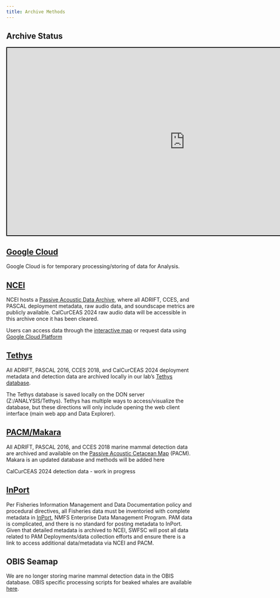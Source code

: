 ```yaml
---
title: Archive Methods
---
```


## Archive Status

<iframe src="https://docs.google.com/spreadsheets/d/e/2PACX-1vS4AnmnJo2D0HRSoqI49Xb1pNKEz7e3u4OczKz22B294eQskYeKN0YLDa7B5Jc9GcCPB7lA4zUl_GYT/pubhtml?gid=0&amp;single=true&amp;widget=true&amp;headers=false" style="width:950px; height:500px; border: 2px solid black;">

</iframe>

## [Google Cloud](https://sael-swfsc.github.io/SAEL-lab-manual/content/Data-Archive-GCP.html)

Google Cloud is for temporary processing/storing of data for Analysis.

## [NCEI](https://sael-swfsc.github.io/SAEL-lab-manual/content/Data-Archive-NCEI.html)

NCEI hosts a [Passive Acoustic Data Archive](https://www.ncei.noaa.gov/products/passive-acoustic-data), where all ADRIFT, CCES, and PASCAL deployment metadata, raw audio data, and soundscape metrics are publicly available. CalCurCEAS 2024 raw audio data will be accessible in this archive once it has been cleared.

Users can access data through the [interactive map](https://www.ncei.noaa.gov/maps/passive-acoustic-data/) or request data using [Google Cloud Platform](https://console.cloud.google.com/marketplace/details/noaa-public/passive_acoustic_monitoring?pli=1&project=ggn-nmfs-pamdata-prod-1)

## [Tethys](https://sael-swfsc.github.io/SAEL-lab-manual/content/Data-Archive-Tethys.html)

All ADRIFT, PASCAL 2016, CCES 2018, and CalCurCEAS 2024 deployment metadata and detection data are archived locally in our lab’s [Tethys database](https://tethys.sdsu.edu/).

The Tethys database is saved locally on the DON server (Z:/ANALYSIS/Tethys). Tethys has multiple ways to access/visualize the database, but these directions will only include opening the web client interface (main web app and Data Explorer).

## [PACM/Makara](https://sael-swfsc.github.io/SAEL-lab-manual/content/Data-Archive-PACM_Makara.html)

All ADRIFT, PASCAL 2016, and CCES 2018 marine mammal detection data are archived and available on the [Passive Acoustic Cetacean Map](https://apps-nefsc.fisheries.noaa.gov/pacm/#/) (PACM). Makara is an updated database and methods will be added here

CalCurCEAS 2024 detection data - work in progress

## [InPort](https://sael-swfsc.github.io/SAEL-lab-manual/content/Data-Archive-InPort.html)

Per Fisheries Information Management and Data Documentation policy and procedural directives, all Fisheries data must be inventoried with complete metadata in [InPort](https://www.fisheries.noaa.gov/inport/), NMFS Enterprise Data Management Program. PAM data is complicated, and there is no standard for posting metadata to InPort. Given that detailed metadata is archived to NCEI, SWFSC will post all data related to PAM Deployments/data collection efforts and ensure there is a link to access additional data/metadata via NCEI and PACM.

## OBIS Seamap

We are no longer storing marine mammal detection data in the OBIS database. OBIS specific processing scripts for beaked whales are available [here](https://github.com/TaikiSan21/PAMpal/blob/735dfec50b3c6feaa8772765d752e8260363a2c5/devel/OBIS_Functions.R).
